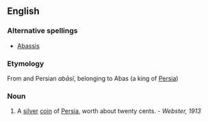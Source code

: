 ==English==

===Alternative spellings===
*[[Abassis]]

===Etymology===
From {{Ar.}} and Persian ''abāsĩ'', belonging to Abas (a king of [[Persia]])

===Noun===
{{en-noun}}

#A [[silver]] [[coin]] of [[Persia]], worth about twenty cents. - ''Webster, 1913''